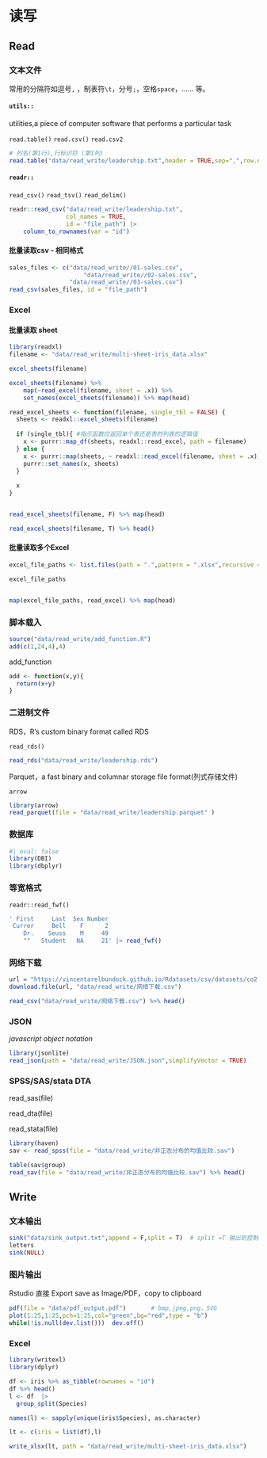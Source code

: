 # 读写

## Read

### 文本文件

常用的分隔符如逗号`,` ，制表符`\t`，分号`;`，空格`space`，...... 等。

#### `utils::`

utilities,a piece of computer software that performs a particular task

`read.table()` `read.csv()` `read.csv2`

```r
# 列名(第1行),行标识符 (第1列)
read.table("data/read_write/leadership.txt",header = TRUE,sep=",",row.names = 1)
```

#### `readr::`

`read_csv()` `read_tsv()` `read_delim()`

```r
readr::read_csv("data/read_write/leadership.txt",
                col_names = TRUE,
                id = "file_path") |>
    column_to_rownames(var = "id")
```

#### 批量读取csv - 相同格式

```r
sales_files <- c("data/read_write//01-sales.csv",
                     "data/read_write//02-sales.csv",
                 "data/read_write//03-sales.csv")
read_csv(sales_files, id = "file_path")
```

### Excel

#### 批量读取 sheet

```r
library(readxl)
filename <- "data/read_write/multi-sheet-iris_data.xlsx"

excel_sheets(filename)

excel_sheets(filename) %>% 
    map(~read_excel(filename, sheet = .x)) %>% 
    set_names(excel_sheets(filename)) %>% map(head)

```

```r
read_excel_sheets <- function(filename, single_tbl = FALSE) {
  sheets <- readxl::excel_sheets(filename)
  
  if (single_tbl){ #指示函数应返回单个表还是表的列表的逻辑值
    x <- purrr::map_df(sheets, readxl::read_excel, path = filename)
  } else {
    x <- purrr::map(sheets, ~ readxl::read_excel(filename, sheet = .x))
    purrr::set_names(x, sheets)
  }
  
  x
}


read_excel_sheets(filename, F) %>% map(head)

read_excel_sheets(filename, T) %>% head()
```

#### 批量读取多个Excel

```r

excel_file_paths <- list.files(path = ".",pattern = ".xlsx",recursive = T)

excel_file_paths


map(excel_file_paths, read_excel) %>% map(head)
```

### 脚本载入

```r
source("data/read_write/add_function.R")
add(c(1,24,4),4)
```

::: callout-note
add_function

```r
add <- function(x,y){
  return(x+y)
}
```
:::

### 二进制文件

RDS，R's custom binary format called RDS

`read_rds()`

```r
read_rds("data/read_write/leadership.rds")
```

Parquet，a fast binary and columnar storage file format(列式存储文件)

`arrow`

```r
library(arrow)
read_parquet(file = "data/read_write/leadership.parquet" )
```

### 数据库

```r
#| eval: false
library(DBI)
library(dbplyr)
```

### 等宽格式

`readr::read_fwf()`

```r
' First     Last  Sex Number
 Currer     Bell    F      2
    Dr.    Seuss    M     49
    ""   Student   NA     21' |> read_fwf()
```

### 网络下载

```r
url = "https://vincentarelbundock.github.io/Rdatasets/csv/datasets/co2.csv"
download.file(url, "data/read_write/网络下载.csv")
```

```r
read_csv("data/read_write/网络下载.csv") %>% head()
```

### JSON

*javascript object notation*

```r
library(jsonlite)
read_json(path = "data/read_write/JSON.json",simplifyVector = TRUE)
```

### SPSS/SAS/stata DTA

read_sas(file)

read_dta(file)

read_stata(file)

```r
library(haven)
sav <- read_spss(file = "data/read_write/非正态分布的均值比较.sav")

table(sav$group)
read_sav(file = "data/read_write/非正态分布的均值比较.sav") %>% head()

```

## Write

### 文本输出

```r
sink("data/sink_output.txt",append = F,split = T)  # split =T 输出到控制台和文件
letters
sink(NULL)
```

### 图片输出

Rstudio 直接 Export save as Image/PDF，copy to clipboard

```r
pdf(file = "data/pdf_output.pdf")       # bmp,jpeg,png，SVG
plot(1:25,1:25,pch=1:25,col="green",bg="red",type = "b")
while(!is.null(dev.list()))  dev.off() 
```

### Excel

```r
library(writexl)
library(dplyr)

df <- iris %>% as_tibble(rownames = "id")
df %>% head()
l <- df  |>
  group_split(Species)

names(l) <- sapply(unique(iris$Species), as.character)

lt <- c(iris = list(df),l)

write_xlsx(lt, path = "data/read_write/multi-sheet-iris_data.xlsx")
```

